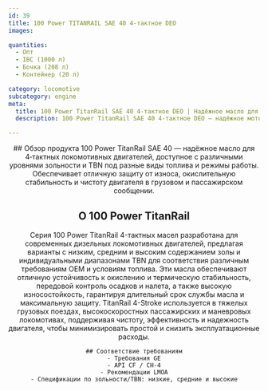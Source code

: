```yaml
---
id: 39
title: 100 Power TITANRAIL SAE 40 4‑тактное DEO
images:

quantities:
  - Опт
  - IBC (1000 л)
  - Бочка (208 л)
  - Контейнер (20 л)

category: locomotive
subcategory: engine
meta:
  title: 100 Power TitanRail SAE 40 4‑тактное DEO | Надёжное масло для локомотивов
  description: 100 Power TitanRail SAE 40 4‑тактное DEO — надёжное моторное масло для 4‑тактных локомотивных двигателей. Доступно с несколькими уровнями зольности и TBN под разные виды топлива и режимы работы, обеспечивает отличную защиту от износа, окислительную стабильность и чистоту двигателя для грузовых и пассажирских операций. Соответствует требованиям GE, API CF / CH-4 и рекомендациям LMOA.

---
```


<Header>
    ## Обзор продукта
  100 Power TitanRail SAE 40 — надёжное масло для 4‑тактных локомотивных двигателей, доступное с различными уровнями зольности и TBN под разные виды топлива и режимы работы. Обеспечивает отличную защиту от износа, окислительную стабильность и чистоту двигателя в грузовом и пассажирском сообщении.
  
 ## О 100 Power TitanRail
  Серия 100 Power TitanRail 4-тактных масел разработана для современных дизельных локомотивных двигателей, предлагая варианты с низким, средним и высоким содержанием золы и индивидуальными диапазонами TBN для соответствия различным требованиям OEM и условиям топлива. Эти масла обеспечивают отличную устойчивость к окислению и термическую стабильность, передовой контроль осадков и налета, а также высокую износостойкость, гарантируя длительный срок службы масла и максимальную защиту. TitanRail 4-Stroke используется в тяжелых грузовых поездах, высокоскоростных пассажирских и маневровых локомотивах, поддерживая чистоту, эффективность и надежность двигателя, чтобы минимизировать простой и снизить эксплуатационные расходы.

    ## Соответствие требованиям
    - Требования GE
    - API CF / CH-4
    - Рекомендации LMOA
    - Спецификации по зольности/TBN: низкие, средние и высокие

</Header>
